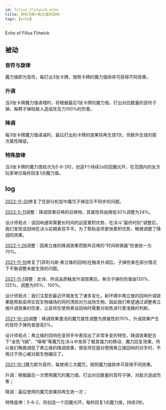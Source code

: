 ```yaml
---
id: filius_flitwick_echo
title: 菲利乌斯•弗立维的回响
tags: [echo]
---
```


Echo of Filius Flitwick

<!--truncate-->

## 被动

### 音符与旋律

魔力值即为音符，每打出3张卡牌，按照卡牌的魔力值排序可获得不同效果。

### 升调

当3张卡牌魔力值递增时，将根据最后1张卡牌的魔力值，打出对应数量的音符子弹，每颗子弹给敌人造成攻击力100%的伤害。

### 降调

每3张卡牌魔力值递减时，最后打出的卡牌的效果将再生效1次，但额外生效的那次属性降低。

### 特殊旋律

当3张卡牌的魔力值依次为5-6-2时，创造1个持续2s的回魔光环，在范围内的友方玩家单位每秒回复1点魔力值。


## log

[2022-11-30](/blog/221130-update-annc#fix)修复了在部分机型中魔咒子弹显示不同步的问题。

[2022-5-11](/blog/220511-update-annc#adjustment)调整：降调效果召唤的召唤物，其属性将由降低30%调整为24%。

设计师观点：该回响通常需要长时间的运营累积优势，在决斗“最终时刻”调整后，我们发现该回响在决斗前期表现平平。为了帮助巫师更快累积优势，略微调整了降调的效果。

[2022-1-26](/blog/220126-update-annc#adjustment)调整：因弗立维的降调效果而额外召唤的“时间转换器”伤害统一为70%。

[2021-11-10](/blog/211110-update-annc#fix)修复了[菲利乌斯·弗立维的回响]在触发升调后，子弹伤害在部分情况下平衡调整未能生效的问题。

[2021-11-1](/blog/211101-append-annc#adjustment)调整：史诗、传说品质触发升调效果后，单次子弹的伤害由120%、125%，调整为95%、100%。

设计师观点：我们注意到最近环境发生了诸多变化，新环境中弗立维的回响升调效果能帮助巫师实现生物铺场的同时清除对方战场生物。因此我们希望通过调整弗立维升调效果的伤害，让巫师在使用弗该回响时需要对局势进行更准确的判断。

[2021-10-20](/blog/211020-update-annc#adjustment)调整：降调效果激活的魔咒属性调整为原属性的70%，升调效果产生的音符子弹伤害提高5%。

设计师观点：弗立维的回响在巫师手中表现出了非常多变的特性，降调效果配合下"金色飞贼"、"嗅嗅"等魔咒在决斗中发挥了极其强力的移动、魔力回复效果。所以我们略微调低了弗立维的降调效果，使巫师在面对使用弗立维回响的对手时，不用过于担心被对面生物碾压了。

[2021-10-1](/blog/211001-update-annc#description)魔力即为音符，每使用三次魔咒，按照魔力值排序可获得不同效果。

升调：根据最后一次使用魔咒的魔力值，打出对应数量的音符子弹，对敌方造成伤害；

降调：最后使用的魔咒效果将再生效一次；

特殊旋律：5-6-2，将创造一个回魔光环，每秒回复1点魔力值，持续2秒。

